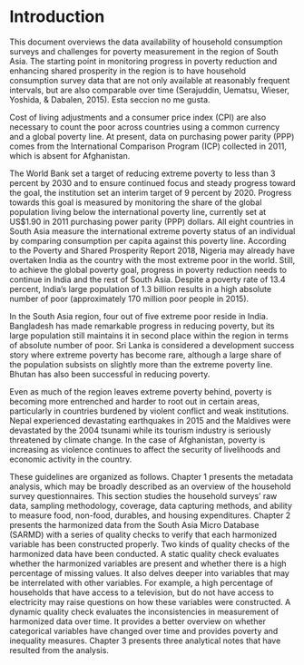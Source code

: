 # Introduction {#intro}

This document overviews the data availability of household consumption surveys and challenges for poverty measurement in the region of South Asia. The starting point in monitoring progress in poverty reduction and enhancing shared prosperity in the region is to have household consumption survey data that are not only available at reasonably frequent intervals, but are also comparable over time (Serajuddin, Uematsu,
Wieser, Yoshida, & Dabalen, 2015). Esta seccion no me gusta.  

Cost of living adjustments and a consumer price index (CPI) are also necessary to count the poor across countries using a common currency and a global poverty line. At present, data on purchasing power parity (PPP) comes from the International Comparison Program (ICP) collected in 2011, which is absent for Afghanistan. 

The World Bank set a target of reducing extreme poverty to less than 3 percent by 2030 and to ensure continued focus and steady progress toward the goal, the institution set an interim target of 9 percent by 2020. Progress towards this goal is measured by monitoring the share of the global population living below the international poverty line, currently set at US$1.90 in 2011 purchasing power parity (PPP) dollars. All eight countries in South Asia measure the international extreme poverty status of an individual by comparing consumption per capita against this poverty line. According to the Poverty and Shared Prosperity Report 2018, Nigeria may already have overtaken India as the country with the most extreme poor in the world. Still, to achieve the global poverty goal, progress in poverty reduction needs to continue in India and the rest of South Asia. Despite a poverty rate of 13.4 percent, India’s large population of 1.3 billion results in a high absolute number of poor (approximately 170 million poor people in 2015). 

In the South Asia region, four out of five extreme poor reside in India. Bangladesh has made remarkable progress in reducing poverty, but its large population still maintains it in second place within the region in terms of absolute number of poor. Sri Lanka is considered a development success story where extreme poverty has become rare, although a large share of the population subsists on slightly more than the extreme poverty line. Bhutan has also been successful in reducing poverty. 

Even as much of the region leaves extreme poverty behind, poverty is becoming more entrenched and harder to root out in certain areas, particularly in countries burdened by violent conflict and weak institutions. Nepal experienced devastating earthquakes in 2015 and the Maldives were devastated by the 2004 tsunami while its tourism industry is seriously threatened by climate change. In the case of Afghanistan, poverty is increasing as violence continues to affect the security of livelihoods and economic activity in the country. 

These guidelines are organized as follows. Chapter 1 presents the metadata analysis, which may be broadly described as an overview of the household survey questionnaires. This section studies the household surveys’ raw data, sampling methodology, coverage, data capturing methods, and ability to measure food, non-food, durables, and housing expenditures. Chapter 2 presents the harmonized data from the South Asia Micro Database (SARMD) with a series of quality checks to verify that each harmonized variable has been constructed properly. Two kinds of quality checks of the harmonized data have been conducted. A static quality check evaluates whether the harmonized variables are present and whether there is a high percentage of missing values. It also delves deeper into variables that may be interrelated with other variables. For example, a high percentage of households that have access to a television, but do not have access to electricity may raise questions on how these variables were constructed. A dynamic quality check evaluates the inconsistencies in measurement of harmonized data over time. It provides a better overview on whether categorical variables have changed over time and provides poverty and inequality measures. Chapter 3 presents three analytical notes that have resulted from the analysis. 
